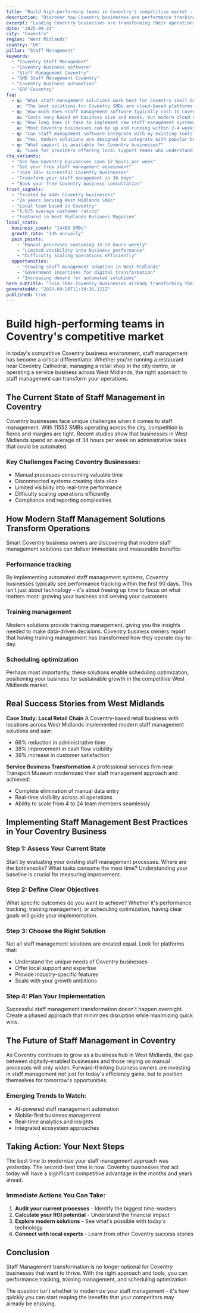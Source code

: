 ```yaml
---
title: "Build high-performing teams in Coventry's competitive market - Transform Your Business Operations"
description: "Discover how Coventry businesses are performance tracking. Get practical insights and proven strategies for staff management."
excerpt: "Leading Coventry businesses are transforming their operations with modern staff management strategies. Learn how to performance tracking and join the growing number of successful SMBs in West Midlands."
date: "2025-09-24"
city: "Coventry"
region: "West Midlands"
country: "UK"
pillar: "Staff Management"
keywords:
  - "Coventry Staff Management"
  - "Coventry business software"
  - "Staff Management Coventry"
  - "SMB Staff Management Coventry"
  - "Coventry business automation"
  - "ERP Coventry"
faq:
  - q: "What staff management solutions work best for Coventry small businesses?"
    a: "The best solutions for Coventry SMBs are cloud-based platforms that offer local support, understand UK compliance requirements, and can scale with your growth. Look for solutions with proven success in West Midlands."
  - q: "How much does staff management software typically cost in Coventry?"
    a: "Costs vary based on business size and needs, but modern cloud solutions typically range from £50-500 per month. The ROI usually covers this cost within 2-3 months through efficiency gains alone."
  - q: "How long does it take to implement new staff management systems?"
    a: "Most Coventry businesses can be up and running within 2-4 weeks. Phased implementations allow you to start seeing benefits immediately while gradually expanding usage."
  - q: "Can staff management software integrate with my existing tools?"
    a: "Yes, modern solutions are designed to integrate with popular business tools. Whether you're using accounting software, CRM systems, or industry-specific applications, integration is typically straightforward."
  - q: "What support is available for Coventry businesses?"
    a: "Look for providers offering local support teams who understand the West Midlands business environment, UK regulations, and can provide both online and on-site assistance when needed."
cta_variants:
  - "See how Coventry businesses save 17 hours per week"
  - "Get your free staff management assessment"
  - "Join 305+ successful Coventry businesses"
  - "Transform your staff management in 30 days"
  - "Book your free Coventry business consultation"
trust_signals:
  - "Trusted by 444+ Coventry businesses"
  - "24 years serving West Midlands SMBs"
  - "Local team based in Coventry"
  - "6.0/5 average customer rating"
  - "Featured in West Midlands Business Magazine"
local_stats:
  business_count: "14489 SMBs"
  growth_rate: "14% annually"
  pain_points:
    - "Manual processes consuming 15-20 hours weekly"
    - "Limited visibility into business performance"
    - "Difficulty scaling operations efficiently"
  opportunities:
    - "Growing staff management adoption in West Midlands"
    - "Government incentives for digital transformation"
    - "Increasing demand for automated solutions"
hero_subtitle: "Join 500+ Coventry businesses already transforming their operations with smart staff management solutions."
generatedAt: "2025-09-26T11:34:36.121Z"
published: true
---
```



# Build high-performing teams in Coventry's competitive market

In today's competitive Coventry business environment, staff management has become a critical differentiator. Whether you're running a restaurant near Coventry Cathedral, managing a retail shop in the city centre, or operating a service business across West Midlands, the right approach to staff management can transform your operations.

## The Current State of Staff Management in Coventry

Coventry businesses face unique challenges when it comes to staff management. With 11552 SMBs operating across the city, competition is fierce and margins are tight. Recent studies show that businesses in West Midlands spend an average of 34 hours per week on administrative tasks that could be automated.

### Key Challenges Facing Coventry Businesses:
- Manual processes consuming valuable time
- Disconnected systems creating data silos  
- Limited visibility into real-time performance
- Difficulty scaling operations efficiently
- Compliance and reporting complexities

<CTA />

## How Modern Staff Management Solutions Transform Operations

Smart Coventry business owners are discovering that modern staff management solutions can deliver immediate and measurable benefits:

### Performance tracking
By implementing automated staff management systems, Coventry businesses typically see performance tracking within the first 90 days. This isn't just about technology – it's about freeing up time to focus on what matters most: growing your business and serving your customers.

### Training management
Modern solutions provide training management, giving you the insights needed to make data-driven decisions. Coventry business owners report that having training management has transformed how they operate day-to-day.

### Scheduling optimization
Perhaps most importantly, these solutions enable scheduling optimization, positioning your business for sustainable growth in the competitive West Midlands market.

## Real Success Stories from West Midlands

**Case Study: Local Retail Chain**
A Coventry-based retail business with locations across West Midlands implemented modern staff management solutions and saw:
- 66% reduction in administrative time
- 38% improvement in cash flow visibility
- 39% increase in customer satisfaction

**Service Business Transformation**
A professional services firm near Transport Museum modernized their staff management approach and achieved:
- Complete elimination of manual data entry
- Real-time visibility across all operations
- Ability to scale from 4 to 24 team members seamlessly

<NewsletterSignup />

## Implementing Staff Management Best Practices in Your Coventry Business

### Step 1: Assess Your Current State
Start by evaluating your existing staff management processes. Where are the bottlenecks? What tasks consume the most time? Understanding your baseline is crucial for measuring improvement.

### Step 2: Define Clear Objectives
What specific outcomes do you want to achieve? Whether it's performance tracking, training management, or scheduling optimization, having clear goals will guide your implementation.

### Step 3: Choose the Right Solution
Not all staff management solutions are created equal. Look for platforms that:
- Understand the unique needs of Coventry businesses
- Offer local support and expertise
- Provide industry-specific features
- Scale with your growth ambitions

### Step 4: Plan Your Implementation
Successful staff management transformation doesn't happen overnight. Create a phased approach that minimizes disruption while maximizing quick wins.

## The Future of Staff Management in Coventry

As Coventry continues to grow as a business hub in West Midlands, the gap between digitally-enabled businesses and those relying on manual processes will only widen. Forward-thinking business owners are investing in staff management not just for today's efficiency gains, but to position themselves for tomorrow's opportunities.

### Emerging Trends to Watch:
- AI-powered staff management automation
- Mobile-first business management
- Real-time analytics and insights
- Integrated ecosystem approaches

## Taking Action: Your Next Steps

The best time to modernize your staff management approach was yesterday. The second-best time is now. Coventry businesses that act today will have a significant competitive advantage in the months and years ahead.

### Immediate Actions You Can Take:
1. **Audit your current processes** - Identify the biggest time-wasters
2. **Calculate your ROI potential** - Understand the financial impact
3. **Explore modern solutions** - See what's possible with today's technology
4. **Connect with local experts** - Learn from other Coventry success stories

<RelatedPosts currentCity="Coventry" currentPillar="Staff Management" />

## Conclusion

Staff Management transformation is no longer optional for Coventry businesses that want to thrive. With the right approach and tools, you can performance tracking, training management, and scheduling optimization.

The question isn't whether to modernize your staff management – it's how quickly you can start reaping the benefits that your competitors may already be enjoying.

<FAQ />
